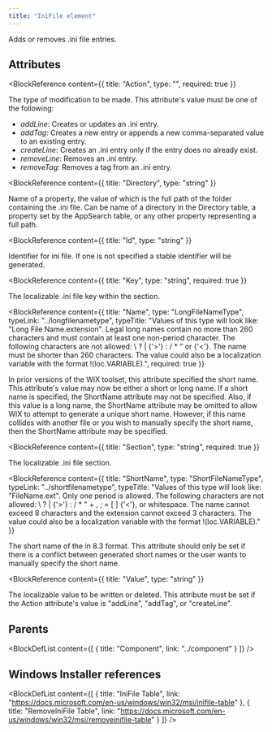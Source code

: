 ```yaml
---
title: "IniFile element"
---
```



Adds or removes .ini file entries.


## Attributes

<BlockWrapper>

  <BlockReference
    content={{
      title: "Action",
      type: "",
      required: true
    }}
  >
  The type of modification to be made. This attribute's value must be one of the following:
  - *addLine*: Creates or updates an .ini entry.
  - *addTag*: Creates a new entry or appends a new comma-separated value to an existing entry.
  - *createLine*: Creates an .ini entry only if the entry does no already exist.
  - *removeLine*: Removes an .ini entry.
  - *removeTag*: Removes a tag from an .ini entry.
  </BlockReference>

  <BlockReference
    content={{
      title: "Directory",
      type: "string"
    }}
  >
  Name of a property, the value of which is the full path of the folder containing the .ini file. Can be name of a directory in the Directory table, a property set by the AppSearch table, or any other property representing a full path.
  </BlockReference>

  <BlockReference
    content={{
      title: "Id",
      type: "string"
    }}
  >
  Identifier for ini file. If one is not specified a stable identifier will be generated.
  </BlockReference>

  <BlockReference
    content={{
      title: "Key",
      type: "string",
      required: true
    }}
  >
  The localizable .ini file key within the section.
  </BlockReference>

  <BlockReference
    content={{
      title: "Name",
      type: "LongFileNameType",
      typeLink: "../longfilenametype",
      typeTitle: "Values of this type will look like: \"Long File Name.extension\". Legal long names contain no more than 260 characters and must contain at least one non-period character. The following characters are not allowed: \\ ? | {'>'} : / * \" or {'<'}. The name must be shorter than 260 characters. The value could also be a localization variable with the format !(loc.VARIABLE).",
      required: true
    }}
  >
  In prior versions of the WiX toolset, this attribute specified the short name.
   This attribute's value may now be either a short or long name.
   If a short name is specified, the ShortName attribute may not be specified.
   Also, if this value is a long name, the ShortName attribute may be omitted to
   allow WiX to attempt to generate a unique short name.
   However, if this name collides with another file or you wish to manually specify
   the short name, then the ShortName attribute may be specified.
  </BlockReference>

  <BlockReference
    content={{
      title: "Section",
      type: "string",
      required: true
    }}
  >
  The localizable .ini file section.
  </BlockReference>

  <BlockReference
    content={{
      title: "ShortName",
      type: "ShortFileNameType",
      typeLink: "../shortfilenametype",
      typeTitle: "Values of this type will look like: \"FileName.ext\". Only one period is allowed. The following characters are not allowed: \\ ? | {'>'} : / * \" + , ; = [ ] {'<'}, or whitespace. The name cannot exceed 8 characters and the extension cannot exceed 3 characters. The value could also be a localization variable with the format !(loc.VARIABLE)."
    }}
  >
  The short name of the in 8.3 format.
   This attribute should only be set if there is a conflict between generated short names
   or the user wants to manually specify the short name.
  </BlockReference>

  <BlockReference
    content={{
      title: "Value",
      type: "string"
    }}
  >
  The localizable value to be written or deleted. This attribute must be set if
   the Action attribute's value is "addLine", "addTag", or "createLine".
  </BlockReference>

</BlockWrapper>


## Parents

<BlockDefList content={[
    {
      title: "Component",
      link: "../component"
    }
  ]}
/>

## Windows Installer references

<BlockDefList content={[
    {
      title: "IniFile Table",
      link: "https://docs.microsoft.com/en-us/windows/win32/msi/inifile-table"
    },
    {
      title: "RemoveIniFile Table",
      link: "https://docs.microsoft.com/en-us/windows/win32/msi/removeinifile-table"
    }
  ]}
/>
